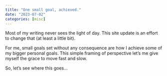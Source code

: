 ```yaml
---
title: "One small goal, achieved."
date: "2023-07-02"
categories: [misc]
---
```


Most of my writing never sees the light of day.  This site update is an effort to change that (at least a little bit).

For me, small goals set without any consequence are how I achieve some of my bigger personal goals.  This simple framing of perspective let's me give myself the grace to move fast and slow.

So, let's see where this goes...